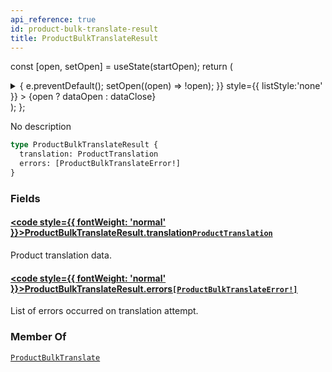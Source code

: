 ```yaml
---
api_reference: true
id: product-bulk-translate-result
title: ProductBulkTranslateResult
---
```






const [open, setOpen] = useState(startOpen);
return (
<details {...(open ? { open: true } : {})} className="details" style={{ border:'none', boxShadow:'none', background:'var(--ifm-background-color)' }}>
<summary
onClick={(e) => {
e.preventDefault();
setOpen((open) => !open);
}}
style={{ listStyle:'none' }} >
{open ? dataOpen : dataClose}
</summary>
{open && children}
</details>
);
};

No description

```graphql
type ProductBulkTranslateResult {
  translation: ProductTranslation
  errors: [ProductBulkTranslateError!]
}
```

### Fields

#### [<code style={{ fontWeight: 'normal' }}>ProductBulkTranslateResult.<b>translation</b></code>](#)<Bullet />[`ProductTranslation`](../../../api-reference/products/objects/product-translation.mdx) <Badge class="badge badge--secondary" text="object"/> <Badge class="badge badge--secondary" text="products"/>

Product translation data.

#### [<code style={{ fontWeight: 'normal' }}>ProductBulkTranslateResult.<b>errors</b></code>](#)<Bullet />[`[ProductBulkTranslateError!]`](../../../api-reference/miscellaneous/objects/product-bulk-translate-error.mdx) <Badge class="badge badge--secondary" text="list"/> <Badge class="badge badge--secondary" text="object"/> <Badge class="badge badge--secondary" text="miscellaneous"/>

List of errors occurred on translation attempt.

### Member Of

[`ProductBulkTranslate`](../../../api-reference/products/objects/product-bulk-translate.mdx) <Badge class="badge badge--secondary" text="object"/>
